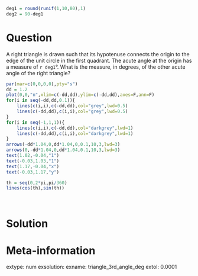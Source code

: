 ```r

deg1 = round(runif(1,10,80),1)
deg2 = 90-deg1


```

Question
========

A right triangle is drawn such that its hypotenuse connects the origin to the edge of the unit circle in the first quadrant. The acute angle at the origin has a measure of `r deg1`°. What is the measure, in degrees, of the other acute angle of the right triangle?

```r
par(mar=c(0,0,0,0),pty="s")
dd = 1.2
plot(0,0,"n",xlim=c(-dd,dd),ylim=c(-dd,dd),axes=F,ann=F)
for(i in seq(-dd,dd,0.1)){
    lines(c(i,i),c(-dd,dd),col="grey",lwd=0.5)
    lines(c(-dd,dd),c(i,i),col="grey",lwd=0.5)
}
for(i in seq(-1,1,1)){
    lines(c(i,i),c(-dd,dd),col="darkgrey",lwd=1)
    lines(c(-dd,dd),c(i,i),col="darkgrey",lwd=1)
}
arrows(-dd*1.04,0,dd*1.04,0,0.1,10,3,lwd=3)
arrows(0,-dd*1.04,0,dd*1.04,0.1,10,3,lwd=3)
text(1.02,-0.04,"1")
text(-0.03,1.03,"1")
text(1.17,-0.04,"x")
text(-0.03,1.17,"y")

th = seq(0,2*pi,pi/360)
lines(cos(th),sin(th))

```
\



Solution
========





Meta-information
============
extype: num
exsolution: 
exname: triangle_3rd_angle_deg
extol: 0.0001